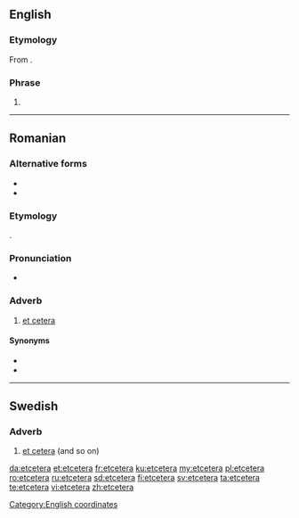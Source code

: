 ==English==

===Etymology===
From {{etyl|la|en}} {{m|la|et cetera||and the others}}.

===Phrase===
{{en-phrase}}

# {{alternative form of|et cetera|lang=en}}

[[Category:English coordinates]]

----

==Romanian==

===Alternative forms===
* {{l|ro|et cetera}}
* {{l|ro|ețetera}}

===Etymology===
{{bor|ro|la|et cētera||and the others}}.

===Pronunciation===
* {{IPA|/etˈtʃe.te.ra/|lang=ro}}

===Adverb===
{{ro-adv}}

# [[et cetera]]

====Synonyms====
* {{l|ro|proci}}
* {{l|ro|și așa mai departe}}

----

==Swedish==

===Adverb===
{{sv-adv|-}}

# [[et cetera]] (and so on)

[[da:etcetera]]
[[et:etcetera]]
[[fr:etcetera]]
[[ku:etcetera]]
[[my:etcetera]]
[[pl:etcetera]]
[[ro:etcetera]]
[[ru:etcetera]]
[[sd:etcetera]]
[[fi:etcetera]]
[[sv:etcetera]]
[[ta:etcetera]]
[[te:etcetera]]
[[vi:etcetera]]
[[zh:etcetera]]